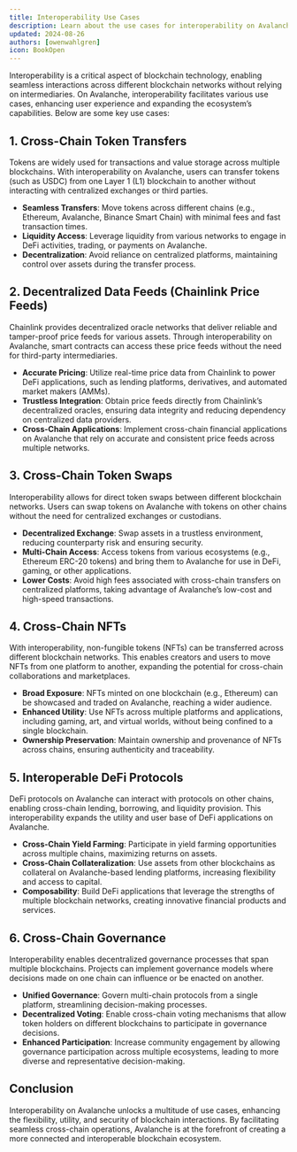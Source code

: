 ```yaml
---
title: Interoperability Use Cases
description: Learn about the use cases for interoperability on Avalanche
updated: 2024-08-26
authors: [owenwahlgren]
icon: BookOpen
---
```


Interoperability is a critical aspect of blockchain technology, enabling seamless interactions across different blockchain networks without relying on intermediaries. On Avalanche, interoperability facilitates various use cases, enhancing user experience and expanding the ecosystem’s capabilities. Below are some key use cases:

## 1. Cross-Chain Token Transfers

Tokens are widely used for transactions and value storage across multiple blockchains. With interoperability on Avalanche, users can transfer tokens (such as USDC) from one Layer 1 (L1) blockchain to another without interacting with centralized exchanges or third parties. 

- **Seamless Transfers**: Move tokens across different chains (e.g., Ethereum, Avalanche, Binance Smart Chain) with minimal fees and fast transaction times.
- **Liquidity Access**: Leverage liquidity from various networks to engage in DeFi activities, trading, or payments on Avalanche.
- **Decentralization**: Avoid reliance on centralized platforms, maintaining control over assets during the transfer process.

## 2. Decentralized Data Feeds (Chainlink Price Feeds)

Chainlink provides decentralized oracle networks that deliver reliable and tamper-proof price feeds for various assets. Through interoperability on Avalanche, smart contracts can access these price feeds without the need for third-party intermediaries.

- **Accurate Pricing**: Utilize real-time price data from Chainlink to power DeFi applications, such as lending platforms, derivatives, and automated market makers (AMMs).
- **Trustless Integration**: Obtain price feeds directly from Chainlink’s decentralized oracles, ensuring data integrity and reducing dependency on centralized data providers.
- **Cross-Chain Applications**: Implement cross-chain financial applications on Avalanche that rely on accurate and consistent price feeds across multiple networks.

## 3. Cross-Chain Token Swaps

Interoperability allows for direct token swaps between different blockchain networks. Users can swap tokens on Avalanche with tokens on other chains without the need for centralized exchanges or custodians.

- **Decentralized Exchange**: Swap assets in a trustless environment, reducing counterparty risk and ensuring security.
- **Multi-Chain Access**: Access tokens from various ecosystems (e.g., Ethereum ERC-20 tokens) and bring them to Avalanche for use in DeFi, gaming, or other applications.
- **Lower Costs**: Avoid high fees associated with cross-chain transfers on centralized platforms, taking advantage of Avalanche’s low-cost and high-speed transactions.

## 4. Cross-Chain NFTs

With interoperability, non-fungible tokens (NFTs) can be transferred across different blockchain networks. This enables creators and users to move NFTs from one platform to another, expanding the potential for cross-chain collaborations and marketplaces.

- **Broad Exposure**: NFTs minted on one blockchain (e.g., Ethereum) can be showcased and traded on Avalanche, reaching a wider audience.
- **Enhanced Utility**: Use NFTs across multiple platforms and applications, including gaming, art, and virtual worlds, without being confined to a single blockchain.
- **Ownership Preservation**: Maintain ownership and provenance of NFTs across chains, ensuring authenticity and traceability.

## 5. Interoperable DeFi Protocols

DeFi protocols on Avalanche can interact with protocols on other chains, enabling cross-chain lending, borrowing, and liquidity provision. This interoperability expands the utility and user base of DeFi applications on Avalanche.

- **Cross-Chain Yield Farming**: Participate in yield farming opportunities across multiple chains, maximizing returns on assets.
- **Cross-Chain Collateralization**: Use assets from other blockchains as collateral on Avalanche-based lending platforms, increasing flexibility and access to capital.
- **Composability**: Build DeFi applications that leverage the strengths of multiple blockchain networks, creating innovative financial products and services.

## 6. Cross-Chain Governance

Interoperability enables decentralized governance processes that span multiple blockchains. Projects can implement governance models where decisions made on one chain can influence or be enacted on another.

- **Unified Governance**: Govern multi-chain protocols from a single platform, streamlining decision-making processes.
- **Decentralized Voting**: Enable cross-chain voting mechanisms that allow token holders on different blockchains to participate in governance decisions.
- **Enhanced Participation**: Increase community engagement by allowing governance participation across multiple ecosystems, leading to more diverse and representative decision-making.

## Conclusion

Interoperability on Avalanche unlocks a multitude of use cases, enhancing the flexibility, utility, and security of blockchain interactions. By facilitating seamless cross-chain operations, Avalanche is at the forefront of creating a more connected and interoperable blockchain ecosystem.
